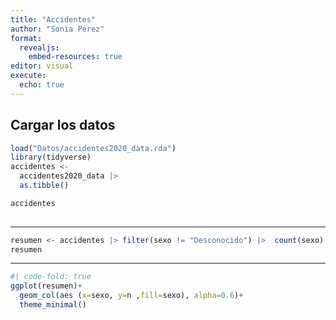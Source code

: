 ---
title: "Accidentes"
author: "Sonia Pérez"
format: 
  revealjs:
    embed-resources: true
editor: visual
execute: 
  echo: true
---

## Cargar los datos

```{r}
load("Datos/accidentes2020_data.rda")
library(tidyverse)
accidentes <- 
  accidentes2020_data |> 
  as.tibble()

accidentes
  
```

------------------------------------------------------------------------

```{r}
resumen <- accidentes |> filter(sexo != "Desconocido") |>  count(sexo)
resumen
```

------------------------------------------------------------------------

```{r}
#| code-fold: true
ggplot(resumen)+
  geom_col(aes (x=sexo, y=n ,fill=sexo), alpha=0.6)+
  theme_minimal()
```
